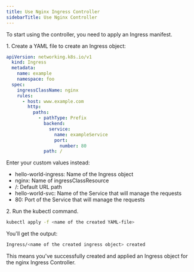 ---
title: Use Nginx Ingress Controller
sidebarTitle: Use Nginx Controller
---

To start using the controller, you need to apply an Ingress manifest.

1\. Create a YAML file to create an Ingress object:

```yml
apiVersion: networking.k8s.io/v1
  kind: Ingress
  metadata:
    name: example
    namespace: foo
  spec:
    ingressClassName: nginx
    rules:
      - host: www.example.com
        http:
          paths:
            - pathType: Prefix
              backend:
                service:
                  name: exampleService
                  port:
                    number: 80
              path: /
 ```

Enter your custom values instead:

  * hello-world-ingress: Name of the Ingress object
  * nginx: Name of ingressClassResource
  * /: Default URL path 
  * hello-world-svc: Name of the Service that will manage the requests 
  * 80: Port of the Service that will manage the requests



2\. Run the kubectl command.

```sh
kubectl apply -f <name of the created YAML-file>
 ```

You'll get the output:

```sh
Ingress/<name of the created ingress object> created
 ```

This means you've successfully created and applied an Ingress object for the nginx Ingress Controller.
